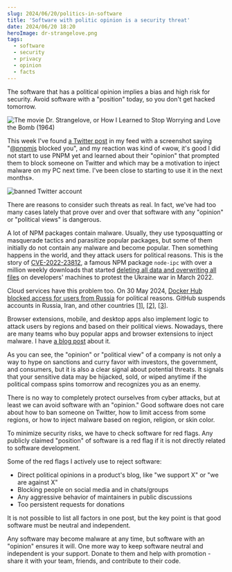 ```yaml
---
slug: 2024/06/20/politics-in-software
title: 'Software with politic opinion is a security threat'
date: 2024/06/20 18:20
heroImage: dr-strangelove.png
tags:
  - software
  - security
  - privacy
  - opinion
  - facts
---
```


The software that has a political opinion implies a bias and high risk for security. Avoid software with a "position" today, so you don't get hacked tomorrow.

![The movie Dr. Strangelove, or How I Learned to Stop Worrying and Love the Bomb (1964)](dr-strangelove.png)

This week I've found [a Twitter post](https://x.com/kozlovzxc/status/1802726956665905234/photo/1) in my feed with a screenshot saying "[@pnpmjs](https://x.com/pnpmjs) blocked you", and my reaction was kind of «wow, it's good I did not start to use PNPM yet and learned about their "opinion" that prompted them to block someone on Twitter and which may be a motivation to inject malware on my PC next time. I've been close to starting to use it in the next months».

![banned Twitter account](twitter-ban.png)

There are reasons to consider such threats as real. In fact, we've had too many cases lately that prove over and over that software with any "opinion" or "political views" is dangerous.

A lot of NPM packages contain malware. Usually, they use typosquatting or masquerade tactics and parasitize popular packages, but some of them initially do not contain any malware and become popular. Then something happens in the world, and they attack users for political reasons. This is the story of [CVE-2022-23812](https://github.com/advisories/GHSA-97m3-w2cp-4xx6), a famous NPM package `node-ipc` with over a million weekly downloads that started [deleting all data and overwriting all files](https://www.bleepingcomputer.com/news/security/big-sabotage-famous-npm-package-deletes-files-to-protest-ukraine-war/) on developers' machines to protest the Ukraine war in March 2022.

Cloud services have this problem too. On 30 May 2024, [Docker Hub blocked access for users from Russia](https://therecord.media/docker-hub-suspends-services-russia) for political reasons. GitHub suspends accounts in Russia, Iran, and other countries [[1]](https://www.pcmag.com/news/github-reportedly-suspends-accounts-related-to-sanctioned-russian-orgs), [[2]](https://techthelead.com/russian-developers-get-their-github-accounts-suspended-lose-work-without-warning/), [[3]](https://techcrunch.com/2019/07/29/github-ban-sanctioned-countries/).

Browser extensions, mobile, and desktop apps also implement logic to attack users by regions and based on their political views. Nowadays, there are many teams who buy popular apps and browser extensions to inject malware. I have [a blog post](/blog/2023/09/01/malware-in-browser-extensions) about it.

As you can see, the "opinion" or "political view" of a company is not only a way to hype on sanctions and curry favor with investors, the government, and consumers, but it is also a clear signal about potential threats. It signals that your sensitive data may be hijacked, sold, or wiped anytime if the political compass spins tomorrow and recognizes you as an enemy.

There is no way to completely protect ourselves from cyber attacks, but at least we can avoid software with an "opinion." Good software does not care about how to ban someone on Twitter, how to limit access from some regions, or how to inject malware based on region, religion, or skin color.

To minimize security risks, we have to check software for red flags. Any publicly claimed "position" of software is a red flag if it is not directly related to software development.

Some of the red flags I actively use to reject software:

- Direct political opinions in a product's blog, like "we support X" or "we are against X"
- Blocking people on social media and in chats/groups
- Any aggressive behavior of maintainers in public discussions
- Too persistent requests for donations

It is not possible to list all factors in one post, but the key point is that good software must be neutral and independent.

Any software may become malware at any time, but software with an "opinion" ensures it will. One more way to keep software neutral and independent is your support. Donate to them and help with promotion - share it with your team, friends, and contribute to their code.
